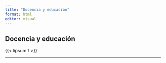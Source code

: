 ```yaml
---
title: "Docencia y educación"
format: html
editor: visual
---
```


## Docencia y educación
{{< lipsum 1 >}}

---

